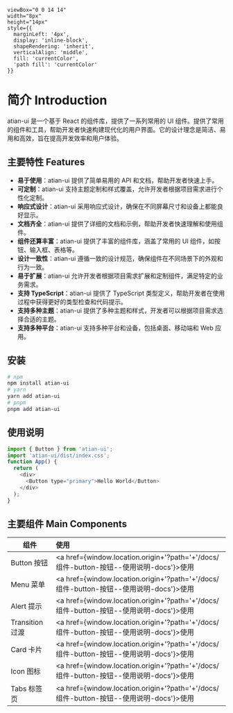 
    viewBox="0 0 14 14" 
    width="8px" 
    height="14px" 
    style={{ 
      marginLeft: '4px',
      display: 'inline-block',
      shapeRendering: 'inherit',
      verticalAlign: 'middle',
      fill: 'currentColor',
      'path fill': 'currentColor'
    }}
>
  <path d="m11.1 7.35-5.5 5.5a.5.5 0 0 1-.7-.7L10.04 7 4.9 1.85a.5.5 0 1 1 .7-.7l5.5 5.5c.2.2.2.5 0 .7Z" />
</svg>


<Meta title="起步/Intro 简介" />

# 简介 Introduction
atian-ui 是一个基于 React 的组件库，提供了一系列常用的 UI 组件。提供了常用的组件和工具，帮助开发者快速构建现代化的用户界面。它的设计理念是简洁、易用和高效，旨在提高开发效率和用户体验。
## 主要特性 Features
- **易于使用**：atian-ui 提供了简单易用的 API 和文档，帮助开发者快速上手。
- **可定制**：atian-ui 支持主题定制和样式覆盖，允许开发者根据项目需求进行个性化定制。
- **响应式设计**：atian-ui 采用响应式设计，确保在不同屏幕尺寸和设备上都能良好显示。
- **文档齐全**：atian-ui 提供了详细的文档和示例，帮助开发者快速理解和使用组件。
- **组件还算丰富**：atian-ui 提供了丰富的组件库，涵盖了常用的 UI 组件，如按钮、输入框、表格等。
- **设计一致性**：atian-ui 遵循一致的设计规范，确保组件在不同场景下的外观和行为一致。
- **易于扩展**：atian-ui 允许开发者根据项目需求扩展和定制组件，满足特定的业务需求。
- **支持 TypeScript**：atian-ui 提供了 TypeScript 类型定义，帮助开发者在使用过程中获得更好的类型检查和代码提示。
- **支持多种主题**：atian-ui 提供了多种主题和样式，开发者可以根据项目需求选择合适的主题。
- **支持多种平台**：atian-ui 支持多种平台和设备，包括桌面、移动端和 Web 应用。

## 安装
``` bash
# npm
npm install atian-ui
# yarn
yarn add atian-ui
# pnpm
pnpm add atian-ui
```

## 使用说明
```javascript
import { Button } from 'atian-ui';
import 'atian-ui/dist/index.css';
function App() {
  return (
    <div>
      <Button type="primary">Hello World</Button>
    </div>
  );
}
```

## 主要组件 Main Components

| 组件 | 使用  |
| - | :- |
| Button 按钮 | <a href={window.location.origin+'?path='+'/docs/组件-button-按钮--使用说明-docs'}>使用</a> |
| Menu 菜单 | <a href={window.location.origin+'?path='+'/docs/组件-button-按钮--使用说明-docs'}>使用</a> |
| Alert 提示 | <a href={window.location.origin+'?path='+'/docs/组件-button-按钮--使用说明-docs'}>使用</a> |
| Transition 过渡 | <a href={window.location.origin+'?path='+'/docs/组件-button-按钮--使用说明-docs'}>使用</a> |
| Card 卡片 | <a href={window.location.origin+'?path='+'/docs/组件-button-按钮--使用说明-docs'}>使用</a> |
| Icon 图标 | <a href={window.location.origin+'?path='+'/docs/组件-button-按钮--使用说明-docs'}>使用</a> |
| Tabs 标签页 | <a href={window.location.origin+'?path='+'/docs/组件-button-按钮--使用说明-docs'}>使用</a> |


<style>
  {`

  `}
</style>
